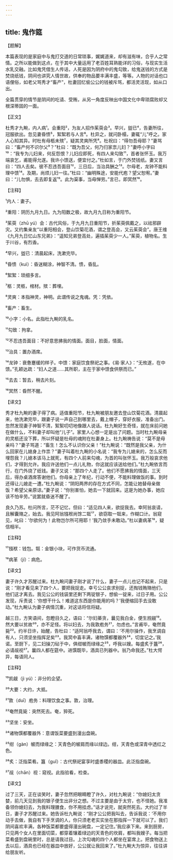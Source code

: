 ```yaml
---
---
---
```

title: 鬼作筵
---




【题解】


本篇表现的是家庭中与鬼打交道的日常琐事，娓娓道来，却有滋有味，合乎人之常情。之所以能做到这点，在于其中大量运用了老百姓耳熟能详的习俗，与现实生活水乳交融。比如鬼凭借生人传话，人死是因为阴府中的鬼勾致，给鬼送钱的方式是焚烧纸钱，阴间也讲究人情世故，供奉的物品要丰满丰盛，等等。人物的对话也口语俚俗，如老父骂秀才“畜产”，杜妻回忆偷公公的钱被斥骂，都活灵活现，如从口出。

全篇贯穿的情节是阴间的吃请、受贿，从另一角度反映出中国文化中卑琐腐败却又根深蒂固的一面。

【正文】

杜秀才九畹，内人病¹。会重阳²，为友人招作茱萸会³。早兴，盥已⁴，告妻所往，冠服欲出。忽见妻昏愦⁵，絮絮若与人言⁶。杜异之，就问卧榻，妻辄“儿”呼之。家人心知其异。时杜有母柩未殡⁷，疑其灵爽所凭⁸。杜祝曰：“得勿吾母耶？”妻骂曰：“畜产何不识尔父⁹？”杜曰：“既为吾父，何乃归家祟儿妇？”妻呼小字曰¹⁰：“我专为儿妇来，何反怨恨？儿妇应即死，有四人来勾致¹¹，首者张怀玉。我万端哀乞，甫能得允遂。我许小馈送，便宜付之。”杜如言，于门外焚钱纸。妻又言曰：“四人去矣。彼不忍违吾面目¹²，三日后，当治具酬之¹³。尔母老，龙钟不能料理中馈¹⁴。及期，尚烦儿妇一往。”杜曰：“幽明殊途，安能代庖？望父恕宥。”妻曰：“儿勿惧，去去即复返¹⁵。此为渠事，当毋惮劳。”言已，即冥然¹⁶。





【注释】


¹内人：妻子。

²重阳：阴历九月九日。九为阳数之极，故九月九日称为重阳节。

³茱萸（zhū yú）会：古代风俗，于九月九日重阳节，折茱萸佩戴之，以祛邪辟灾。又约集亲友“以重阳相会，登山饮菊花酒，谓之登高会，又云茱萸会”。唐王维《九月九日忆山东兄弟》：“遥知兄弟登高处，遍插茱萸少一人。”茱萸，植物名。生于川谷，有烈香。

⁴早兴，盥已：清晨起床，洗漱完毕。

⁵昏愦（kuì）：昏迷糊涂，神智不清。愦，昏乱。

⁶絮絮：琐细多言。

⁷柩：灵柩，棺材。殡：葬埋。

⁸灵爽：本指神灵，神明。此谓传说之鬼魂。凭：凭依。

⁹畜产：畜生。

¹⁰小字：小名。此指杜九畹的乳名。

¹¹勾致：拘拿。

¹²不忍违吾面目：不好意思拂我的情面。面目，脸面，情面。

¹³治具：置办酒席。

¹⁴龙钟：衰惫蹇缓的样子。中馈：家庭饮食祭祀之事。《易·家人》：“无攸遂，在中馈。”孔颖达疏：“妇人之道……其所职，主在于家中馈食供祭而已。”

¹⁵去去：暂去，稍去片刻。

¹⁶冥然：昏然不醒。





【译文】


秀才杜九畹的妻子得了病。适值重阳节，杜九畹被朋友邀去登山饮菊花酒。清晨起来，他洗漱完毕，跟妻子说一声自己到哪里去，戴上帽子，穿好衣服，准备出门。忽然发现妻子神智不清，絮絮叨叨地像跟人说话。杜九畹好生奇怪，就在床前问她在做什么，不料妻子却叫他“儿子”。家里人心想一定是出了问题。当时杜九畹母亲的灵柩还没下葬，所以怀疑是杜母的魂附在杜妻身上。杜九畹祷告说：“莫不是母亲吗？”妻子骂道：“畜生！怎么不认识你父亲！”杜九畹说：“既然是我父亲，为什么回家在儿媳身上作祟？”妻子叫着杜九畹的小名说：“我专为儿媳来的，怎么反而埋怨我？儿媳本该马上就死，有四个人前来勾魂，为首的叫张怀玉。我万般哀求他们，才得到允许。我应许送他们一点儿礼物，你这就应该送给他们。”杜九畹依言而行，在门外烧了纸钱。妻子又说：“那四个人走了。他们不愿拂我的情面，三天后，得办桌酒席答谢他们。你母亲上了年纪，行动不便，不能料理做饭的事。到时还得让儿媳走一遭。”杜九畹说：“阴阳两界的存在方式不同，怎能让她替母亲做饭？希望父亲原谅。”妻子说：“你别害怕，她去一下就回来。这是为她办事，她应该不怕辛劳。”说罢就昏迷不醒了。

良久乃苏。杜问所言，茫不记忆，但曰：“适见四人来，欲捉我去。幸阿翁哀请，且解囊赂之，始去。我见阿翁镪袱尚馀二铤¹⁷，欲窃取一铤来，作糊口计。翁窥见，叱曰：‘尔欲何为！此物岂尔所可用耶！’我乃敛手未敢动。”杜以妻病革¹⁸，疑信相半。





【注释】


¹⁷镪袱：钱包。铤：金银小块，可作货币流通。

¹⁸病革（jí）：病危。





【译文】


妻子许久才苏醒过来。杜九畹问妻子刚才说了什么，妻子一点儿也记不起来，只是说：“刚才看见来了四个人，要把我捉走。幸亏公公哀求别捉，还掏钱贿赂他们，他们这才离去。我见公公的钱袋里还剩下两锭银子，想偷一锭来，过日子用。公公发现，斥责说：‘你想干什么！难道这东西是你能用的吗？’我便缩回手去没敢动。”杜九畹认为妻子病情沉重，对这话将信将疑。

越三日，方笑语间，忽瞪目久之，语曰：“尔妇綦贪，曩见我白金，便生觊觎¹⁹。然大要以贫故²⁰，亦不足怪。将以妇去，为我敦庖务²¹，勿虑也。”言甫毕，奄然竟毙²²。约半日许，始醒，告杜曰：“适阿翁呼我去，谓曰：‘不用尔操作，我烹调自有人，只须坚坐指挥足矣²³。我冥中喜丰满，诸物馔都覆器外²⁴，切宜记之。’我诺。至厨下，见二妇操刀砧于中，俱绀帔而绿缘之²⁵，呼我以嫂。每盛炙于簋²⁶，必请觇视²⁷。曩四人都在筵中。进馔既毕，酒具已列器中。翁乃命我还。”杜大愕异，每语同人。





【注释】


¹⁹凯觎（jì yú）：非分的企望。

²⁰大要：大约，大抵。

²¹敦（duī）庖务：料理饮食之事。敦，治理。

²²奄然竟毙：突然死去。奄，猝死。

²³坚坐：安坐。

²⁴诸物馔都覆器外：意谓饭菜要盛到漫出盘碗。

²⁵绀（gàn）帔而绿缘之：天青色的帔肩而缘以绿边。绀，天青色或深青中透红之色。

²⁶炙：泛指菜肴。簋（guǐ）：古代祭祀宴享时盛黍稷的器皿。此泛指盘碗。

²⁷觇（chān）视：窥视。此指验看，检查。





【译文】


过了三天，正在谈笑时，妻子忽然把眼睛瞪了许久，对杜九畹说：“你媳妇太贪婪，前几天见到我的银子便生出非分之想。不过主要是由于太穷，也不怪她。我准备领你媳妇去，为我料理膳食，你不用挂虑。”话才说完，就突然死去。大约过了半日，妻子才苏醒过来。她告诉杜九畹说：“刚才公公把我叫去，告诉我说：‘不用你动手去做，我自有下手烹调的人，你只须老老实实坐在那指挥一下就可以了。我们阴间喜欢丰满，各种饭菜都要盛得漫出碗盘，一定记住。’我应承下来。来到厨房，只见两个女人在里面切菜，都穿着镶着绿边的天青色的坎肩，都叫我嫂子。每当把菜肴盛到盘碗里时，总是请我过目。上次勾魂的四个人都坐在宴席上。把食物送上去以后，酒具也已经在器皿中放好，公公就让我回来了。”杜九畹大为惊异，往往讲给朋友听。